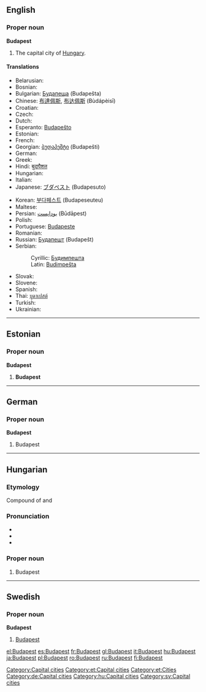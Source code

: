 {{wikipedia}}
==English==

===Proper noun===
'''Budapest'''

# The capital city of [[Hungary]].

====Translations====
{{trans-top|the capital city of Hungary}}
* Belarusian: {{t-|be|Будапешт|tr=Budapešt|sc=Cyrl|xs=Belarusian}}
* Bosnian: {{t-|bs|Budimpešta|f}}
* Bulgarian: [[Будапеща]] (Budapešta)
* Chinese: [[布達佩斯]], [[布达佩斯]] (Bùdápèisī)
* Croatian: {{t+|hr|Budimpešta}}
* Czech: {{t+|cs|Budapešť|f}}
* Dutch: {{t+|nl|Boedapest|n}}
* Esperanto: [[Budapeŝto]]
* Estonian: {{t-|et|Budapest}}
* French: {{t+|fr|Budapest}}
* Georgian: [[ბუდაპეშტი]] (Budapešti)
* German: {{t-|de|Budapest}}
* Greek: {{t+|el|Βουδαπέστη|f|tr=Voudapésti|sc=Grek}}
* Hindi: [[बुदापैशत]]
* Hungarian: {{t+|hu|Budapest}}
* Italian: {{t+|it|Budapest|f}}
* Japanese: [[ブダペスト]] (Budapesuto)
{{trans-mid}}
* Korean: [[부다페스트]] (Budapeseuteu)
* Maltese: {{t-|mt|Budapest|xs=Maltese}}
* Persian: [[بوداپست]] (Būdāpest)
* Polish: {{t+|pl|Budapeszt|m}}
* Portuguese: [[Budapeste]]
* Romanian: {{t+|ro|Budapesta|f}}
* Russian: [[Будапешт]] {{m}}(Budapešt)
* Serbian:
*: Cyrillic: [[Будимпешта]] {{f}}
*: Latin: [[Budimpešta]] {{f}}
* Slovak: {{t-|sk|Budapešť}}
* Slovene: {{t+|sl|Budimpešta|f}}
* Spanish: {{t+|es|Budapest}}
* Thai: [[บูดาเปสต์]]
* Turkish: {{t-|tr|Budapeşte}}
* Ukrainian: {{t-|uk|Будапешт|tr=Budapešt|sc=Cyrl|xs=Ukrainian}}
{{trans-bottom}}

[[Category:Capital cities]]

----

==Estonian==

===Proper noun===
'''Budapest'''

# '''Budapest'''

[[Category:et:Capital cities]]
[[Category:et:Cities]]

----

==German==

===Proper noun===
'''Budapest'''

# Budapest

[[Category:de:Capital cities]]

----

==Hungarian==

===Etymology===
Compound of {{term|Buda|||lang=hu}} and {{term|Pest|||lang=hu}}

===Pronunciation===
* {{IPA|/ˈbudɒpɛʃt/|lang=hu}}
* {{hyphenation|Bu|da|pest}}
* {{audio|Hu-Budapest.ogg|Audio}}

===Proper noun===
{{infl|hu|proper noun}}

# Budapest

[[Category:hu:Capital cities]]

----

==Swedish==

===Proper noun===
'''Budapest'''

# [[#English|Budapest]]

[[Category:sv:Capital cities]]

[[el:Budapest]]
[[es:Budapest]]
[[fr:Budapest]]
[[gl:Budapest]]
[[it:Budapest]]
[[hu:Budapest]]
[[ja:Budapest]]
[[pl:Budapest]]
[[ro:Budapest]]
[[ru:Budapest]]
[[fi:Budapest]]